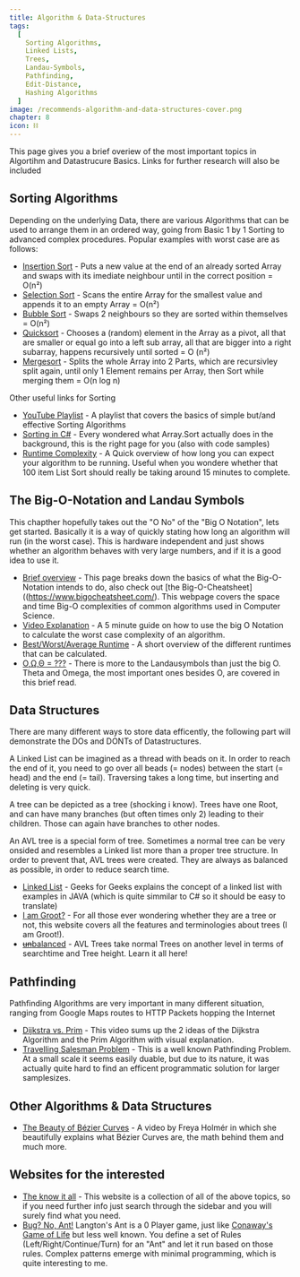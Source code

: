 ```yaml
---
title: Algorithm & Data-Structures
tags:
  [
	Sorting Algorithms,
	Linked Lists,
	Trees,
	Landau-Symbols,
	Pathfinding,
	Edit-Distance,
	Hashing Algorithms
  ]
image: /recommends-algorithm-and-data-structures-cover.png
chapter: 8
icon: ⛓
---
```


This page gives you a brief overiew of the most important topics in Algortihm and Datastrucure Basics. Links for further research will also be included

## Sorting Algorithms

Depending on the underlying Data, there are various Algorithms that can be used to arrange them in an ordered way, going from Basic 1 by 1 Sorting to advanced complex procedures.
Popular examples with worst case are as follows:

- [Insertion Sort](https://www.tutorialspoint.com/data_structures_algorithms/insertion_sort_algorithm.htm) - Puts a new value at the end of an already sorted Array and swaps with its imediate neighbour until in the correct position = O(n²)
- [Selection Sort](https://www.tutorialspoint.com/data_structures_algorithms/selection_sort_algorithm.htm) - Scans the entire Array for the smallest value and appends it to an empty Array = O(n²)
- [Bubble Sort](https://www.tutorialspoint.com/data_structures_algorithms/bubble_sort_algorithm.htm) - Swaps 2 neighbours so they are sorted within themselves = O(n²)
- [Quicksort](https://www.tutorialspoint.com/data_structures_algorithms/quick_sort_algorithm.htm) - Chooses a (random) element in the Array as a pivot, all that are smaller or equal go into a left sub array, all that are bigger into a right subarray, happens recursively until sorted = O (n²)
- [Mergesort](https://www.tutorialspoint.com/data_structures_algorithms/merge_sort_algorithm.htm) - Splits the whole Array into 2 Parts, which are recursivley split again, until only 1 Element remains per Array, then Sort while merging them = O(n log n)

Other useful links for Sorting

- [YouTube Playlist](https://www.youtube.com/watch?v=JU767SDMDvA&list=PL9xmBV_5YoZOZSbGAXAPIq1BeUf4j20pl) - A playlist that covers the basics of simple but/and effective Sorting Algorithms
- [Sorting in C#](https://dotnetcoretutorials.com/2020/05/10/basic-sorting-algorithms-in-c/) - Every wondered what Array.Sort actually does in the background, this is the right page for you (also with code samples)
- [Runtime Complexity](https://www.geeksforgeeks.org/time-complexities-of-all-sorting-algorithms/) - A Quick overview of how long you can expect your algorithm to be running. Useful when you wondere whether that 100 item List Sort should really be taking around 15 minutes to complete.

## The Big-O-Notation and Landau Symbols

This chapther hopefully takes out the "O No" of the "Big O Notation", lets get started.
Basically it is a way of quickly stating how long an algorithm will run (in the worst case). This is hardware independent and just shows whether an algorithm behaves with very large numbers, and if it is a good idea to use it.

- [Brief overview](https://medium.com/swlh/an-overview-of-big-o-notation-b30d6047e601) - This page breaks down the basics of what the Big-O-Notation intends to do, also check out [the Big-O-Cheatsheet]((https://www.bigocheatsheet.com/). This webpage covers the space and time Big-O complexities of common algorithms used in Computer Science.
- [Video Explanation](https://www.youtube.com/watch?v=__vX2sjlpXU) - A 5 minute guide on how to use the big O Notation to calculate the worst case complexity of an algorithm.
- [Best/Worst/Average Runtime](https://algorithmtutor.com/Analysis-of-Algorithm/Best-Average-Worst-case-analysis-of-Algorithms/) - A short overview of the different runtimes that can be calculated.
- [O,Ω,Θ = ???](https://jarednielsen.com/big-o-omega-theta/) - There is more to the Landausymbols than just the big O. Theta and Omega, the most important ones besides O, are covered in this brief read.

## Data Structures

There are many different ways to store data efficently, the following part will demonstrate the DOs and DONTs of Datastructures.

A Linked List can be imagined as a thread with beads on it. In order to reach the end of it, you need to go over all beads (= nodes) between the start (= head) and the end (= tail).
Traversing takes a long time, but inserting and deleting is very quick.

A tree can be depicted as a tree (shocking i know). Trees have one Root, and can have many branches (but often times only 2) leading to their children. Those can again have branches to other nodes.

An AVL tree is a special form of tree. Sometimes a normal tree can be very onsided and resembles a Linked list more than a proper tree structure. In order to prevent that, AVL trees were created.
They are always as balanced as possible, in order to reduce search time.

- [Linked List](https://www.geeksforgeeks.org/data-structures/linked-list/) - Geeks for Geeks explains the concept of a linked list with examples in JAVA (which is quite simmilar to C# so it should be easy to translate)
- [I am Groot?](https://algorithmtutor.com/Data-Structures/Tree/Tree-ADT/) - For all those ever wondering whether they are a tree or not, this website covers all the features and terminologies about trees (I am Groot!).
- [~~un~~balanced](http://btechsmartclass.com/data_structures/avl-trees.html) - AVL Trees take normal Trees on another level in terms of searchtime and Tree height. Learn it all here!

## Pathfinding

Pathfinding Algorithms are very important in many different situation, ranging from Google Maps routes to HTTP Packets hopping the Internet

- [Dijkstra vs. Prim](https://www.youtube.com/watch?v=K_1urzWrzLs) - This video sums up the 2 ideas of the Dijkstra Algorithm and the Prim Algorithm with visual explanation.
- [Travelling Salesman Problem](https://blog.routific.com/travelling-salesman-problem) - This is a well known Pathfinding Problem. At a small scale it seems easily duable, but due to its nature, it was actually quite hard to find an efficent programmatic solution for larger samplesizes.

## Other Algorithms & Data Structures

- [The Beauty of Bézier Curves](https://www.youtube.com/watch?v=aVwxzDHniEw) - A video by Freya Holmér in which she beautifully explains what Bézier Curves are, the math behind them and much more.

## Websites for the interested

- [The know it all](https://www.tutorialspoint.com/data_structures_algorithms/linked_lists_algorithm.htm) - This website is a collection of all of the above topics, so if you need further info just search through the sidebar and you will surely find what you need.
- [Bug? No, Ant!](https://josephpetitti.com/ant) Langton's Ant is a 0 Player game, just like [Conaway's Game of Life](https://gameoflife.pro/) but less well known. You define a set of Rules (Left/Right/Continue/Turn) for an "Ant" and let it run based on those rules. Complex patterns emerge with minimal programming, which is quite interesting to me.
